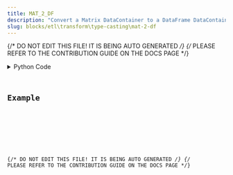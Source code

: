```yaml
---
title: MAT_2_DF
description: "Convert a Matrix DataContainer to a DataFrame DataContainer."
slug: blocks/etl\transform\type-casting\mat-2-df
---
```


{/* DO NOT EDIT THIS FILE! IT IS BEING AUTO GENERATED */}
{/* PLEASE REFER TO THE CONTRIBUTION GUIDE ON THE DOCS PAGE */}


<PythonDocsDisplay docstring={docstring} />
<details>
<summary>Python Code</summary>



<Code code={pythonCode} lang="py" wrap theme="dracula" />

[Find this Flojoy Block on GitHub](https://github.com/flojoy-ai/blocks/blob/main/blocks/ETL\TRANSFORM\TYPE_CASTING\MAT_2_DF/MAT_2_DF.py)

</details>

## Example


<GetHelpWidget />


<AppDisplay app={app} blockName="MAT_2_DF" client:visible />


<Example />

{/* DO NOT EDIT THIS FILE! IT IS BEING AUTO GENERATED */}
{/* PLEASE REFER TO THE CONTRIBUTION GUIDE ON THE DOCS PAGE */}
